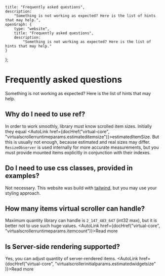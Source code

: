 
    title: "Frequently asked questions",
    description:
        "Something is not working as expected? Here is the list of hints that may help.",
    openGraph: {
        type: "website",
        title: "Frequently asked questions",
        description:
            "Something is not working as expected? Here is the list of hints that may help."
    }
};

# Frequently asked questions

Something is not working as expected? Here is the list of hints that may help.

## Why do I need to use ref?

In order to work smoothly, library must know scrolled item sizes. Initially they equal <AutoLink href={docHref("virtual-core", "virtualscrollerruntimeparams.estimateditemsize")}>estimatedItemSize</AutoLink>. But this is usually not
enough, because estimated and real sizes may differ. `ResizeObserver` is used internally
for more accurate measurements, but you must provide mounted items explicitly in
conjunction with their indexes.

## Do I need to use css classes, provided in examples?

Not necessary. This website was build with [tailwind](https://tailwindcss.com/),
but you may use your styling approach.

## How many items virtual scroller can handle?

Maximum quantity library can handle is `2_147_483_647` (int32 max), but it is better not to use such huge values. <AutoLink href={docHref("virtual-core", "virtualscrollerruntimeparams.itemcount")}>Read more</AutoLink>

## Is Server-side rendering supported?

Yes, you can adjust quantity of server-rendered items. <AutoLink href={docHref("virtual-core", "virtualscrollerinitialparams.estimatedwidgetsize" )}>Read more</AutoLink>
